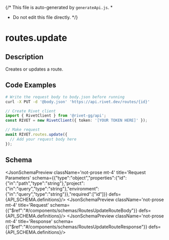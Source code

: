 {/* This file is auto-generated by `generateApi.js`.
  *
  * Do not edit this file directly.
  */}


# routes.update

## Description
Creates or updates a route.

## Code Examples

<CodeGroup title='Request' tag='PUT' label='https://api.rivet.dev/routes/{id}'>

```bash {{ "title": "cURL" }}
# Write the request body to body.json before running
curl -X PUT -d '@body.json' 'https://api.rivet.dev/routes/{id}'


```

```ts
// Create Rivet client
import { RivetClient } from '@rivet-gg/api';
const RIVET = new RivetClient({ token: '[YOUR TOKEN HERE]' });

// Make request
await RIVET.routes.update({
  // Add your request body here
});
```

</CodeGroup>

## Schema
<JsonSchemaPreview className='not-prose mt-4' title='Request Parameters' schema={{"type":"object","properties":{"id":{"in":"path","type":"string"},"project":{"in":"query","type":"string"},"environment":{"in":"query","type":"string"}},"required":["id"]}} defs={API_SCHEMA.definitions}/>
<JsonSchemaPreview className='not-prose mt-4' title='Request' schema={{"$ref":"#/components/schemas/RoutesUpdateRouteBody"}} defs={API_SCHEMA.definitions}/>
<JsonSchemaPreview className='not-prose mt-4' title='Response' schema={{"$ref":"#/components/schemas/RoutesUpdateRouteResponse"}} defs={API_SCHEMA.definitions}/>
